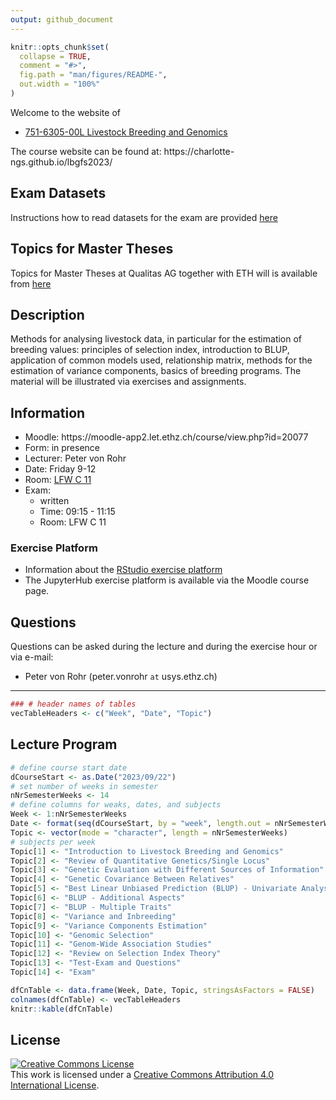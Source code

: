 ```yaml
---
output: github_document
---
```


<!-- README.md is generated from README.Rmd. Please edit that file -->

```r
knitr::opts_chunk$set(
  collapse = TRUE,
  comment = "#>",
  fig.path = "man/figures/README-",
  out.width = "100%"
)
```

Welcome to the website of   

- [751-6305-00L  Livestock Breeding and Genomics](https://www.vvz.ethz.ch/Vorlesungsverzeichnis/lerneinheit.view?semkez=2023W&ansicht=ALLE&lerneinheitId=172856&lang=en)

The course website can be found at: https://charlotte-ngs.github.io/lbgfs2023/


## Exam Datasets
Instructions how to read datasets for the exam are provided [here](https://charlotte-ngs.github.io/lbgfs2023/exam/20231222_exam_datasets.html)


## Topics for Master Theses
Topics for Master Theses at Qualitas AG together with ETH will is available from [here](https://charlotte-ngs.github.io/lbgfs2023/misc/MasterThesisTopics_FallSemester2023.html)


## Description
Methods for analysing livestock data, in particular for the estimation of breeding values: principles of selection index, introduction to BLUP, application of common models used, relationship matrix, methods for the estimation of variance components, basics of breeding programs. The material will be illustrated via exercises and assignments.


## Information
- Moodle: https://moodle-app2.let.ethz.ch/course/view.php?id=20077
- Form: in presence
- Lecturer: Peter von Rohr
- Date: Friday 9-12
- Room: [LFW C 11](http://www.mapsearch.ethz.ch/map/map.do?gebaeudeMap=LFW&lang=en)
- Exam: 
    + written
    + Time: 09:15 - 11:15
    + Room: LFW C 11

    
### Exercise Platform
- Information about the [RStudio exercise platform](https://charlotte-ngs.github.io/lbgfs2023/misc/20230922_rexpf_links.html)
- The JupyterHub exercise platform is available via the Moodle course page.


## Questions
Questions can be asked during the lecture and during the exercise hour or via e-mail: 

- Peter von Rohr (peter.vonrohr `at` usys.ethz.ch)

--------

```r
### # header names of tables
vecTableHeaders <- c("Week", "Date", "Topic")
```

## Lecture Program
```r
# define course start date
dCourseStart <- as.Date("2023/09/22")
# set number of weeks in semester
nNrSemesterWeeks <- 14
# define columns for weaks, dates, and subjects
Week <- 1:nNrSemesterWeeks
Date <- format(seq(dCourseStart, by = "week", length.out = nNrSemesterWeeks), "%d.%m")
Topic <- vector(mode = "character", length = nNrSemesterWeeks)
# subjects per week
Topic[1] <- "Introduction to Livestock Breeding and Genomics"
Topic[2] <- "Review of Quantitative Genetics/Single Locus"
Topic[3] <- "Genetic Evaluation with Different Sources of Information"
Topic[4] <- "Genetic Covariance Between Relatives"
Topic[5] <- "Best Linear Unbiased Prediction (BLUP) - Univariate Analysis"
Topic[6] <- "BLUP - Additional Aspects"
Topic[7] <- "BLUP - Multiple Traits"
Topic[8] <- "Variance and Inbreeding"
Topic[9] <- "Variance Components Estimation"
Topic[10] <- "Genomic Selection"
Topic[11] <- "Genom-Wide Association Studies"
Topic[12] <- "Review on Selection Index Theory"
Topic[13] <- "Test-Exam and Questions"
Topic[14] <- "Exam"

dfCnTable <- data.frame(Week, Date, Topic, stringsAsFactors = FALSE)
colnames(dfCnTable) <- vecTableHeaders
knitr::kable(dfCnTable)
```

## License

<a rel="license" href="http://creativecommons.org/licenses/by/4.0/"><img alt="Creative Commons License" style="border-width:0" src="https://i.creativecommons.org/l/by/4.0/88x31.png" /></a><br />This work is licensed under a <a rel="license" href="http://creativecommons.org/licenses/by/4.0/">Creative Commons Attribution 4.0 International License</a>.
